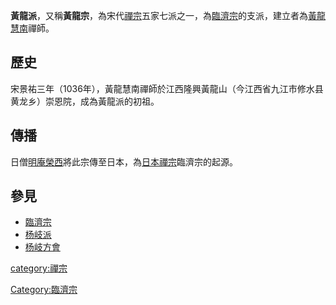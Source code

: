 {{中國禪宗}}
'''黃龍派'''，又稱'''黃龍宗'''，為宋代[[禪宗|禪宗]]五家七派之一，為[[臨濟宗|臨濟宗]]的支派，建立者為[[黃龍慧南|黃龍慧南]]禪師。
==歷史==
宋景祐三年（1036年），黃龍慧南禪師於江西隆興黃龍山（今江西省九江市修水县黄龙乡）崇恩院，成為黃龍派的初祖。
==傳播==
日僧[[榮西|明庵榮西]]將此宗傳至日本，為[[日本禪宗|日本禪宗]]臨濟宗的起源。

==參見==
*[[臨濟宗|臨濟宗]]
*[[杨岐派|杨岐派]]
*[[杨岐方會|杨岐方會]]



{{禪宗}}
[[category:禪宗|category:禪宗]]
[[Category:臨濟宗|Category:臨濟宗]]